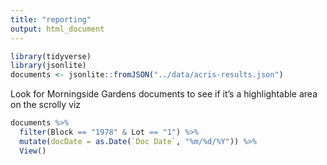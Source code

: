 ```yaml
---
title: "reporting"
output: html_document
---
```


```r
library(tidyverse)
library(jsonlite)
documents <- jsonlite::fromJSON("../data/acris-results.json")
```

Look for Morningside Gardens documents to see if it's a highlightable area on the scrolly viz

```r
documents %>% 
  filter(Block == "1978" & Lot == "1") %>% 
  mutate(docDate = as.Date(`Doc Date`, "%m/%d/%Y")) %>% 
  View()
```

